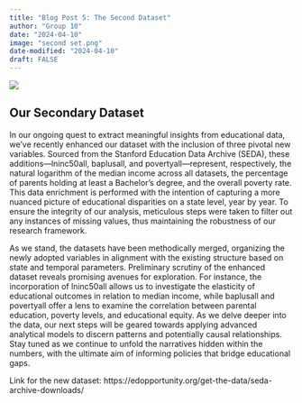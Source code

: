 ```yaml
---
title: "Blog Post 5: The Second Dataset"
author: "Group 10"
date: "2024-04-10"
image: "second set.png"
date-modified: "2024-04-10"
draft: FALSE
---
```


![](second set.png)

## Our Secondary Dataset
In our ongoing quest to extract meaningful insights from educational data, we've recently enhanced our dataset with the inclusion of three pivotal new variables. Sourced from the Stanford Education Data Archive (SEDA), these additions—lninc50all, baplusall, and povertyall—represent, respectively, the natural logarithm of the median income across all datasets, the percentage of parents holding at least a Bachelor's degree, and the overall poverty rate. This data enrichment is performed with the intention of capturing a more nuanced picture of educational disparities on a state level, year by year. To ensure the integrity of our analysis, meticulous steps were taken to filter out any instances of missing values, thus maintaining the robustness of our research framework.

As we stand, the datasets have been methodically merged, organizing the newly adopted variables in alignment with the existing structure based on state and temporal parameters. Preliminary scrutiny of the enhanced dataset reveals promising avenues for exploration. For instance, the incorporation of lninc50all allows us to investigate the elasticity of educational outcomes in relation to median income, while baplusall and povertyall offer a lens to examine the correlation between parental education, poverty levels, and educational equity. As we delve deeper into the data, our next steps will be geared towards applying advanced analytical models to discern patterns and potentially causal relationships. Stay tuned as we continue to unfold the narratives hidden within the numbers, with the ultimate aim of informing policies that bridge educational gaps.

Link for the new dataset: https://edopportunity.org/get-the-data/seda-archive-downloads/